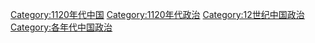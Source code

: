 [[Category:1120年代中国|Category:1120年代中国]]
[[Category:1120年代政治|Category:1120年代政治]]
[[Category:12世纪中国政治|Category:12世纪中国政治]]
[[Category:各年代中国政治|Category:各年代中国政治]]